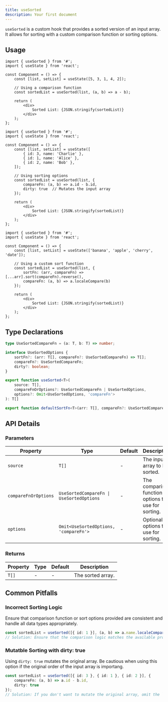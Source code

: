 ```yaml
---
title: useSorted
description: Your first document
---
```


`useSorted` is a custom hook that provides a sorted version of an input array. It allows for sorting with a custom comparison function or sorting options.

## Usage

```tsx
import { useSorted } from '#';
import { useState } from 'react';

const Component = () => {
    const [list, setList] = useState([5, 3, 1, 4, 2]);

    // Using a comparison function
    const sortedList = useSorted(list, (a, b) => a - b);

    return (
        <div>
            Sorted List: {JSON.stringify(sortedList)}
        </div>
    );
};
```

```tsx
import { useSorted } from '#';
import { useState } from 'react';

const Component = () => {
    const [list, setList] = useState([
        { id: 3, name: 'Charlie' },
        { id: 1, name: 'Alice' },
        { id: 2, name: 'Bob' },
    ]);

    // Using sorting options
    const sortedList = useSorted(list, {
        compareFn: (a, b) => a.id - b.id,
        dirty: true  // Mutates the input array
    });

    return (
        <div>
            Sorted List: {JSON.stringify(sortedList)}
        </div>
    );
};
```

```tsx
import { useSorted } from '#';
import { useState } from 'react';

const Component = () => {
    const [list, setList] = useState(['banana', 'apple', 'cherry', 'date']);

    // Using a custom sort function
    const sortedList = useSorted(list, {
        sortFn: (arr, compareFn) => [...arr].sort(compareFn).reverse(),
        compareFn: (a, b) => a.localeCompare(b)
    });

    return (
        <div>
            Sorted List: {JSON.stringify(sortedList)}
        </div>
    );
};
```

## Type Declarations

```ts
type UseSortedCompareFn = (a: T, b: T) => number;

interface UseSortedOptions {
    sortFn?: (arr: T[], compareFn?: UseSortedCompareFn) => T[];
    compareFn?: UseSortedCompareFn;
    dirty?: boolean;
}

export function useSorted<T>(
    source: T[],
    compareFnOrOptions?: UseSortedCompareFn | UseSortedOptions,
    options?: Omit<UseSortedOptions, 'compareFn'>
): T[]

export function defaultSortFn<T>(arr: T[], compareFn?: UseSortedCompareFn): T[]
```

## API Details

### Parameters

| Property | Type | Default | Description |
| --- | --- | --- | --- |
| `source` | `T[]` | - | The input array to be sorted. |
| `compareFnOrOptions` | `UseSortedCompareFn \| UseSortedOptions` | - | The comparison function or options to use for sorting. |
| `options` | `Omit<UseSortedOptions, 'compareFn'>` | - | Optional options to use for sorting. |

### Returns

| Property | Type | Default | Description |
| --- | --- | --- | --- |
| `T[]` | - | - | The sorted array. |

## Common Pitfalls

### Incorrect Sorting Logic

Ensure that comparison function or sort options provided are consistent and handle all data types appropriately.

```ts
const sortedList = useSorted([{ id: 1 }], (a, b) => a.name.localeCompare(b.name));
// Solution: Ensure that the comparison logic matches the available properties.
```

### Mutatble Sorting with dirty: true

Using `dirty: true` mutates the original array. Be cautious when using this option if the original order of the input array is importang.

```ts
const sortedList = useSorted([{ id: 3 }, { id: 1 }, { id: 2 }], {
    compareFn: (a, b) => a.id - b.id,
    dirty: true
});
// Solution: If you don't want to mutate the original array, omit the `dirty` option or set it to `false`.
```
